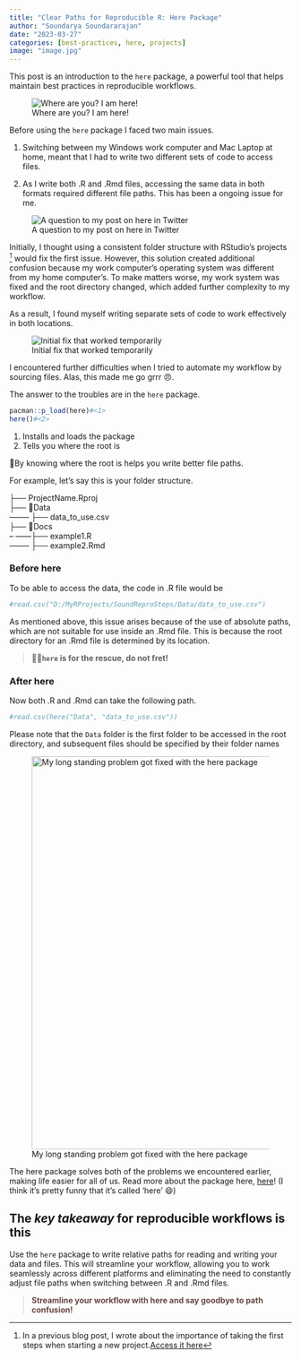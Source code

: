 ```yaml
---
title: "Clear Paths for Reproducible R: Here Package"
author: "Soundarya Soundararajan"
date: "2023-03-27"
categories: [best-practices, here, projects]
image: "image.jpg"
---
```


This post is an introduction to the `here` package, a powerful tool that helps maintain best practices in reproducible workflows.

![Where are you? I am here!](image.jpg){fig-align="center"}

Before using the `here` package I faced two main issues.

1.  Switching between my Windows work computer and Mac Laptop at home, meant that I had to write two different sets of code to access files.

2.  As I write both .R and .Rmd files, accessing the same data in both formats required different file paths. This has been a ongoing issue for me.

![A question to my post on here in Twitter](projects.png){fig-align="center"}

Initially, I thought using a consistent folder structure with RStudio's projects [^1] would fix the first issue. However, this solution created additional confusion because my work computer's operating system was different from my home computer's. To make matters worse, my work system was fixed and the root directory changed, which added further complexity to my workflow.

[^1]: In a previous blog post, I wrote about the importance of taking the first steps when starting a new project.[Access it here](https://ss-myrspace.netlify.app/posts/2021-08-03-starting-projects-in-rstudio/)

As a result, I found myself writing separate sets of code to work effectively in both locations.

![Initial fix that worked temporarily](before.jpeg){fig-align="center"}

I encountered further difficulties when I tried to automate my workflow by sourcing files. Alas, this made me go grrr 😠.

The answer to the troubles are in the `here` package.

```r
pacman::p_load(here)#<1>
here()#<2>
```

1.  Installs and loads the package
2.  Tells you where the root is

📍By knowing where the root is helps you write better file paths.

For example, let's say this is your folder structure.

├── ProjectName.Rproj\
├── 📁Data\
-------- ├── data_to_use.csv\
├── 📁Docs\
-- ------├── example1.R\
-------- ├── example2.Rmd

### Before here

To be able to access the data, the code in .R file would be

```r
#read.csv("D:/MyRProjects/SoundReproSteps/Data/data_to_use.csv")
```

As mentioned above, this issue arises because of the use of absolute paths, which are not suitable for use inside an .Rmd file. This is because the root directory for an .Rmd file is determined by its location.

> 🦹‍♀️**`here` is for the rescue, do not fret!**

### After here

Now both .R and .Rmd can take the following path.

```r
#read.csv(here("Data", "data_to_use.csv"))
```

Please note that the `Data` folder is the first folder to be accessed in the root directory, and subsequent files should be specified by their folder names

![My long standing problem got fixed with the here package](after.png){fig-align="center" width="702"}

The here package solves both of the problems we encountered earlier, making life easier for all of us. Read more about the package here, [here](https://here.r-lib.org/)! (I think it's pretty funny that it's called 'here' 😄)

## The *key takeaway* for reproducible workflows is this

Use the `here` package to write relative paths for reading and writing your data and files. This will streamline your workflow, allowing you to work seamlessly across different platforms and eliminating the need to constantly adjust file paths when switching between .R and .Rmd files.

> [**Streamline your workflow with here and say goodbye to path confusion!**]{style="color:#694644;"}
